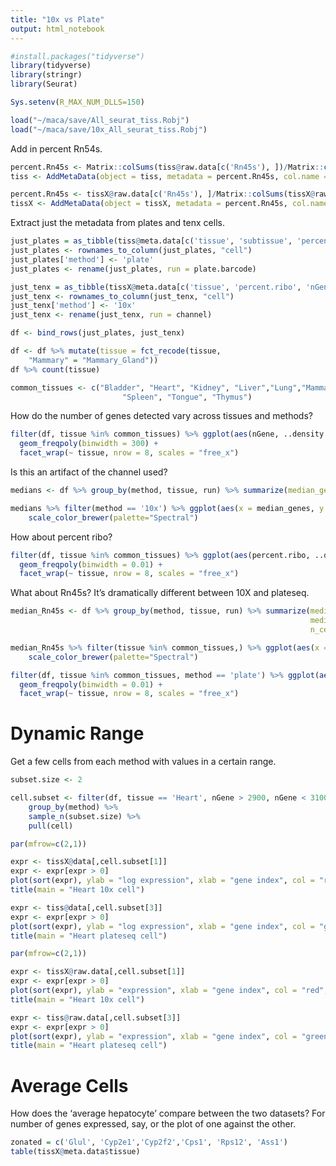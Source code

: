 ```yaml
---
title: "10x vs Plate"
output: html_notebook
---
```


```r
#install.packages("tidyverse")
library(tidyverse)
library(stringr)
library(Seurat)

Sys.setenv(R_MAX_NUM_DLLS=150)
```


```r
load("~/maca/save/All_seurat_tiss.Robj")
load("~/maca/save/10x_All_seurat_tiss.Robj")
```

Add in percent Rn54s.
```r
percent.Rn45s <- Matrix::colSums(tiss@raw.data[c('Rn45s'), ])/Matrix::colSums(tiss@raw.data)
tiss <- AddMetaData(object = tiss, metadata = percent.Rn45s, col.name = "percent.Rn45s")

percent.Rn45s <- tissX@raw.data[c('Rn45s'), ]/Matrix::colSums(tissX@raw.data)
tissX <- AddMetaData(object = tissX, metadata = percent.Rn45s, col.name = "percent.Rn45s")
```


Extract just the metadata from plates and tenx cells.
```r
just_plates = as_tibble(tiss@meta.data[c('tissue', 'subtissue', 'percent.ribo', 'percent.Rn45s','nGene', 'plate.barcode')])
just_plates <- rownames_to_column(just_plates, "cell")
just_plates['method'] <- 'plate'
just_plates <- rename(just_plates, run = plate.barcode)

just_tenx = as_tibble(tissX@meta.data[c('tissue', 'percent.ribo', 'nGene','channel', 'percent.Rn45s')])
just_tenx <- rownames_to_column(just_tenx, "cell")
just_tenx['method'] <- '10x'
just_tenx <- rename(just_tenx, run = channel)

df <- bind_rows(just_plates, just_tenx)
```

```r
df <- df %>% mutate(tissue = fct_recode(tissue,
    "Mammary" = "Mammary_Gland"))
df %>% count(tissue)
```


```r
common_tissues <- c("Bladder", "Heart", "Kidney", "Liver","Lung","Mammary","Marrow","Muscle",
                         "Spleen", "Tongue", "Thymus")
```


How do the number of genes detected vary across tissues and methods?

```r
filter(df, tissue %in% common_tissues) %>% ggplot(aes(nGene, ..density..,colour = method)) + 
  geom_freqpoly(binwidth = 300) +
  facet_wrap(~ tissue, nrow = 8, scales = "free_x")
```

Is this an artifact of the channel used?

```r
medians <- df %>% group_by(method, tissue, run) %>% summarize(median_genes = median(nGene), n_cells = n()) 
```

```r
medians %>% filter(method == '10x') %>% ggplot(aes(x = median_genes, y = n_cells, color = tissue)) + geom_point()  +
    scale_color_brewer(palette="Spectral")
```


How about percent ribo?


```r
filter(df, tissue %in% common_tissues) %>% ggplot(aes(percent.ribo, ..density..,colour = method)) + 
  geom_freqpoly(binwidth = 0.01) +
  facet_wrap(~ tissue, nrow = 8, scales = "free_x")
```


What about Rn45s? It's dramatically different between 10X and plateseq.

```r
median_Rn45s <- df %>% group_by(method, tissue, run) %>% summarize(median_Rn45s = median(percent.Rn45s), 
                                                                   median_ribo = median(percent.ribo),
                                                                   n_cells = n()) 
```

```r
median_Rn45s %>% filter(tissue %in% common_tissues,) %>% ggplot(aes(x = median_Rn45s, y = median_ribo, color = tissue, shape = method)) + geom_point()  +
    scale_color_brewer(palette="Spectral")
```

```r
filter(df, tissue %in% common_tissues, method == 'plate') %>% ggplot(aes(percent.Rn45s,..density..,colour = tissue)) + 
  geom_freqpoly(binwidth = 0.01) +
  facet_wrap(~ tissue, nrow = 8, scales = "free_x")
```

# Dynamic Range

Get a few cells from each method with values in a certain range.
```r
subset.size <- 2

cell.subset <- filter(df, tissue == 'Heart', nGene > 2900, nGene < 3100) %>% 
    group_by(method) %>% 
    sample_n(subset.size) %>%
    pull(cell)
```

```r
par(mfrow=c(2,1))

expr <- tissX@data[,cell.subset[1]]
expr <- expr[expr > 0]
plot(sort(expr), ylab = "log expression", xlab = "gene index", col = "red")
title(main = "Heart 10x cell")

expr <- tiss@data[,cell.subset[3]]
expr <- expr[expr > 0]
plot(sort(expr), ylab = "log expression", xlab = "gene index", col = "green")
title(main = "Heart plateseq cell")
```


```r
par(mfrow=c(2,1))

expr <- tissX@raw.data[,cell.subset[1]]
expr <- expr[expr > 0]
plot(sort(expr), ylab = "expression", xlab = "gene index", col = "red", log = 'y')
title(main = "Heart 10x cell")

expr <- tiss@raw.data[,cell.subset[3]]
expr <- expr[expr > 0]
plot(sort(expr), ylab = "expression", xlab = "gene index", col = "green", log = 'y')
title(main = "Heart plateseq cell")
```


# Average Cells

How does the 'average hepatocyte' compare between the two datasets? For number of genes expressed, say, or the plot of one against the other.

```r
zonated = c('Glul', 'Cyp2e1','Cyp2f2','Cps1', 'Rps12', 'Ass1')
table(tissX@meta.data$tissue)
```


